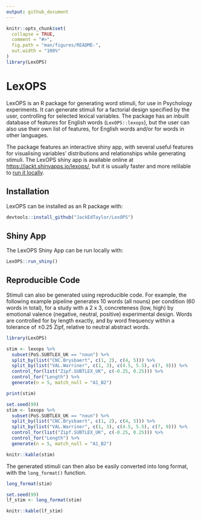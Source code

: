 ```yaml
---
output: github_document
---
```


<!-- README.md is generated from README.Rmd. Please edit that file -->

```r
knitr::opts_chunk$set(
  collapse = TRUE,
  comment = "#>",
  fig.path = "man/figures/README-",
  out.width = "100%"
)
library(LexOPS)
```
# LexOPS

<!-- badges: start -->
<!-- badges: end -->

LexOPS is an R package for generating word stimuli, for use in Psychology experiments. It can generate stimuli for a factorial design specified by the user, controlling for selected lexical variables. The package has an inbuilt database of features for English words (`LexOPS::lexops`), but the user can also use their own list of features, for English words and/or for words in other languages.

The package features an interactive shiny app, with several useful features for visualising variables' distributions and relationships while generating stimuli. The LexOPS shiny app is available online at [https://jackt.shinyapps.io/lexops/](https://jackt.shinyapps.io/lexops/), but it is usually faster and more relilable to [run it locally](#shiny-app).

## Installation

LexOPS can be installed as an R package with:

```r
devtools::install_github("JackEdTaylor/LexOPS")
```

## Shiny App

The LexOPS Shiny App can be run locally with:

```r
LexOPS::run_shiny()
```

## Reproducible Code

Stimuli can also be generated using reproducible code. For example, the following example pipeline generates 10 words (all nouns) per condition (60 words in total), for a study with a 2 x 3, concreteness (low, high) by emotional valence (negative, neutral, positive) experimental design. Words are controlled for by length exactly, and by word frequency within a tolerance of ±0.25 Zipf, relative to neutral abstract words.

```r
library(LexOPS)

stim <- lexops %>%
  subset(PoS.SUBTLEX_UK == "noun") %>%
  split_by(list("CNC.Brysbaert", c(1, 2), c(4, 5))) %>%
  split_by(list("VAL.Warriner", c(1, 3), c(4.5, 5.5), c(7, 9))) %>%
  control_for(list("Zipf.SUBTLEX_UK", c(-0.25, 0.25))) %>%
  control_for("Length") %>%
  generate(n = 5, match_null = "A1_B2")

print(stim)
```

```r
set.seed(99)
stim <- lexops %>%
  subset(PoS.SUBTLEX_UK == "noun") %>%
  split_by(list("CNC.Brysbaert", c(1, 2), c(4, 5))) %>%
  split_by(list("VAL.Warriner", c(1, 3), c(4.5, 5.5), c(7, 9))) %>%
  control_for(list("Zipf.SUBTLEX_UK", c(-0.25, 0.25))) %>%
  control_for("Length") %>%
  generate(n = 5, match_null = "A1_B2")
```

```r
knitr::kable(stim)
```

The generated stimuli can then also be easily converted into long format, with the `long_format()` function.

```r
long_format(stim)
```

```r
set.seed(99)
lf_stim <- long_format(stim)
```

```r
knitr::kable(lf_stim)
```

